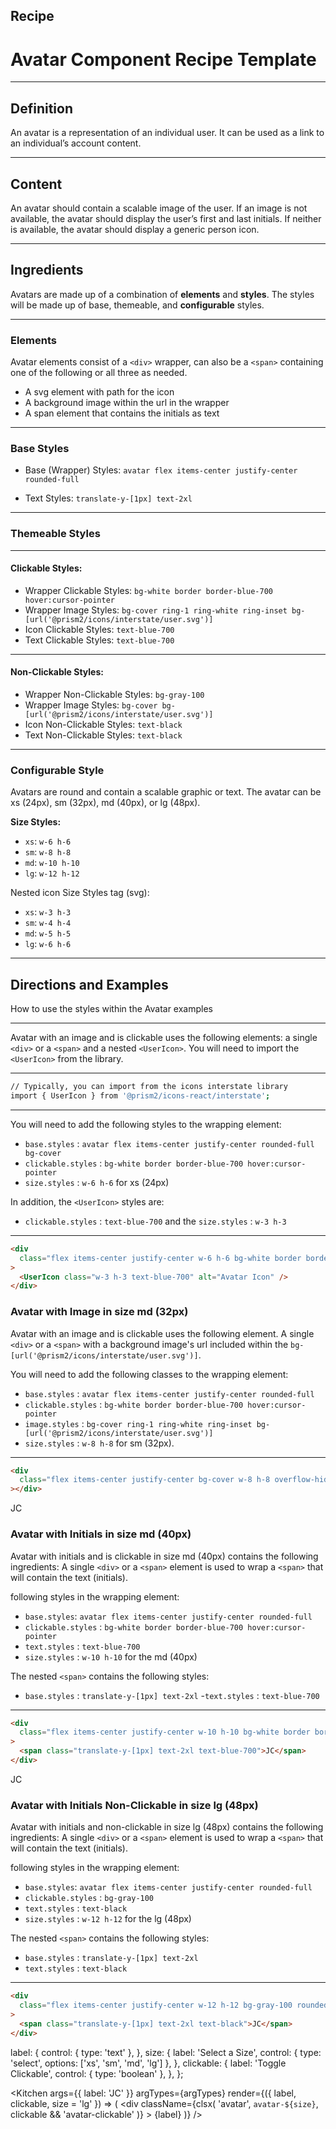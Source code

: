 
## Recipe

# Avatar Component Recipe Template

<hr className='my-2' />

## Definition

<section className='flex justify-center pt-2 gap-x-2'>
  <span className='inline-flex text-sm sb-unstyled'>
    An avatar is a representation of an individual user. It can be used as a
    link to an individual’s account content.
  </span>
</section>

<hr className='my-2' />

## Content

An avatar should contain a scalable image of the user. If an image is not available, the avatar should display the user’s first and last initials. If neither is available, the avatar should display a generic person icon.

<hr className='my-2' />

## Ingredients

Avatars are made up of a combination of **elements** and **styles**. The styles will be made up of base, themeable, and **configurable** styles.

<hr className='my-2' />

### Elements

Avatar elements consist of a `<div>` wrapper, can also be a `<span>` containing one of the following or all three as needed.

- A svg element with path for the icon
- A background image within the url in the wrapper
- A span element that contains the initials as text

<hr className='my-2' />

### Base Styles

- Base (Wrapper) Styles: `avatar flex items-center justify-center rounded-full`

- Text Styles: `translate-y-[1px] text-2xl`

<hr className='my-4' />

### Themeable Styles

<hr className='my-2' />

#### Clickable Styles:

- Wrapper Clickable Styles: `bg-white border border-blue-700 hover:cursor-pointer`
- Wrapper Image Styles: `bg-cover ring-1 ring-white ring-inset bg-[url('@prism2/icons/interstate/user.svg')]`
- Icon Clickable Styles: `text-blue-700`
- Text Clickable Styles: `text-blue-700`

<hr className='my-2' />

#### Non-Clickable Styles:

- Wrapper Non-Clickable Styles: `bg-gray-100`
- Wrapper Image Styles: `bg-cover bg-[url('@prism2/icons/interstate/user.svg')]`
- Icon Non-Clickable Styles: `text-black`
- Text Non-Clickable Styles: `text-black`

<hr className='my-2' />

### Configurable Style

Avatars are round and contain a scalable graphic or text. The avatar can be xs (24px), sm (32px), md (40px), or lg (48px).

<section className="flex justify-center gap-x-0 gap-y-2 m-auto my-4 w-max-[600px]">

**Size Styles:**

- `xs`: `w-6 h-6`
- `sm`: `w-8 h-8`
- `md`: `w-10 h-10`
- `lg`: `w-12 h-12`

Nested icon Size Styles tag (svg):

- `xs`: `w-3 h-3`
- `sm`: `w-4 h-4`
- `md`: `w-5 h-5`
- `lg`: `w-6 h-6`

</section>

<hr className='my-2' />

## Directions and Examples

How to use the styles within the Avatar examples

<hr className='my-2' />

<div className='flex justify-center gap-2 mb-2'>
  <span className='flex items-center justify-center w-6 h-6 bg-white border border-blue-700 rounded-full avatar hover:cursor-pointer'>
    <UserIcon
      className='w-6 h-6 first-letter:text-blue-700'
      alt='Avatar Icon'
    />
  </span>
</div>

Avatar with an image and is clickable uses the following elements: a single `<div>` or a `<span>` and a nested `<UserIcon>`. You will need to import the `<UserIcon>` from the library.

<hr className='my-2' />

```sh
// Typically, you can import from the icons interstate library
import { UserIcon } from '@prism2/icons-react/interstate';
```

<hr className='my-2' />

You will need to add the following styles to the wrapping element:

- `base.styles` : `avatar flex items-center justify-center rounded-full bg-cover`
- `clickable.styles` : `bg-white border border-blue-700 hover:cursor-pointer`
- `size.styles` : `w-6 h-6` for xs (24px)

In addition, the `<UserIcon>` styles are:

- `clickable.styles` : `text-blue-700` and the `size.styles` : `w-3 h-3`

<hr className='my-2' />

```html
<div
  class="flex items-center justify-center w-6 h-6 bg-white border border-blue-700 rounded-full avatar hover:cursor-pointer"
>
  <UserIcon class="w-3 h-3 text-blue-700" alt="Avatar Icon" />
</div>
```

<section className='gap-2 m-auto my-6 w-max-[600px]'>
  <div className='flex mb-2 items-center justify-center gap-2'>
    <div className="flex items-center justify-center bg-cover w-8 h-8 overflow-hidden rounded-full border border-blue-700 ring-1 ring-white ring-inset bg-[url('https://picsum.photos/id/64/128')]"></div>
    <h3>Avatar with Image in size md (32px)</h3>
  </div>

Avatar with an image and is clickable uses the following element. A single `<div>` or a `<span>` with a background image's url included within the `bg-[url('@prism2/icons/interstate/user.svg')]`.

You will need to add the following classes to the wrapping element:

- `base.styles` : `avatar flex items-center justify-center rounded-full`
- `clickable.styles` : `bg-white border border-blue-700 hover:cursor-pointer`
- `image.styles` : `bg-cover ring-1 ring-white ring-inset bg-[url('@prism2/icons/interstate/user.svg')]`
- `size.styles` : `w-8 h-8` for sm (32px).

<hr className='my-2' />

```html
<div
  class="flex items-center justify-center bg-cover w-8 h-8 overflow-hidden rounded-full border border-blue-700 ring-1 ring-white ring-inset bg-[url('https://picsum.photos/id/64/128')]"
></div>
```

</section>
<section className='gap-2 m-auto my-6 w-max-[600px]'>
  <div className='flex mb-2 items-center justify-center gap-2'>
    <div className='flex items-center justify-center w-10 h-10 bg-white border border-blue-700 rounded-full hover:cursor-pointer'>
      <span className='translate-y-[1px] text-2xl text-blue-700'>JC</span>
    </div>
    <h3>Avatar with Initials in size md (40px)</h3>
  </div>

Avatar with initials and is clickable in size md (40px) contains the following ingredients: A single `<div>` or a `<span>` element is used to wrap a `<span>` that will contain the text (initials).

following styles in the wrapping element:

- `base.styles`: `avatar flex items-center justify-center rounded-full`
- `clickable.styles` : `bg-white border border-blue-700 hover:cursor-pointer`
- `text.styles` : `text-blue-700`
- `size.styles` : `w-10 h-10` for the md (40px)

The nested `<span>` contains the following styles:

- `base.styles` : `translate-y-[1px] text-2xl` -`text.styles` : `text-blue-700`

<hr className='my-2' />

```html
<div
  class="flex items-center justify-center w-10 h-10 bg-white border border-blue-700 rounded-full hover:cursor-pointer"
>
  <span class="translate-y-[1px] text-2xl text-blue-700">JC</span>
</div>
```

</section>

<section className='gap-2 m-auto my-6 w-max-[600px]'>
  <div className='flex mb-2 items-center justify-center gap-2'>
    <div className='flex items-center justify-center w-12 h-12 bg-gray-100 rounded-full'>
      <span className='translate-y-[1px] text-2xl text-black'>JC</span>
    </div>
    <h3>Avatar with Initials Non-Clickable in size lg (48px)</h3>
  </div>

Avatar with initials and non-clickable in size lg (48px) contains the following ingredients: A single `<div>` or a `<span>` element is used to wrap a `<span>` that will contain the text (initials).

following styles in the wrapping element:

- `base.styles`: `avatar flex items-center justify-center rounded-full`
- `clickable.styles` : `bg-gray-100`
- `text.styles` : `text-black`
- `size.styles` : `w-12 h-12` for the lg (48px)

The nested `<span>` contains the following styles:

- `base.styles` : `translate-y-[1px] text-2xl`
- `text.styles` : `text-black`

<hr className='my-2' />

```html
<div
  class="flex items-center justify-center w-12 h-12 bg-gray-100 rounded-full"
>
  <span class="translate-y-[1px] text-2xl text-black">JC</span>
</div>
```

</section>

  label: {
    control: { type: 'text' },
  },
  size: {
    label: 'Select a Size',
    control: { type: 'select', options: ['xs', 'sm', 'md', 'lg'] },
  },
  clickable: {
    label: 'Toggle Clickable',
    control: { type: 'boolean' },
  },
};

<Kitchen
  args={{ label: 'JC' }}
  argTypes={argTypes}
  render={({ label, clickable, size = 'lg' }) => (
    <div
      className={clsx(
        'avatar',
        `avatar-${size}`,
        clickable && 'avatar-clickable'
      )}
    >
      <span>{label}</span>
    </div>
  )}
/>
